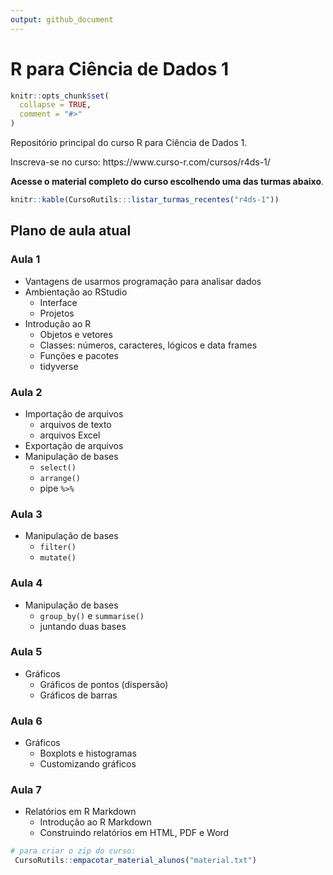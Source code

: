 ```yaml
---
output: github_document
---
```


# R para Ciência de Dados 1

<!-- README.md is generated from README.Rmd. Please edit that file -->

```r
knitr::opts_chunk$set(
  collapse = TRUE,
  comment = "#>"
)
```

Repositório principal do curso R para Ciência de Dados 1.

Inscreva-se no curso: https://www.curso-r.com/cursos/r4ds-1/

**Acesse o material completo do curso escolhendo uma das turmas abaixo**.

```r
knitr::kable(CursoRutils:::listar_turmas_recentes("r4ds-1"))
```

## Plano de aula atual

### Aula 1

- Vantagens de usarmos programação para analisar dados
- Ambientação ao RStudio
  - Interface
  - Projetos
- Introdução ao R
  - Objetos e vetores
  - Classes: números, caracteres, lógicos e data frames
  - Funções e pacotes
  - tidyverse

### Aula 2

- Importação de arquivos
  - arquivos de texto
  - arquivos Excel
- Exportação de arquivos
- Manipulação de bases
  - `select()`
  - `arrange()`
  - pipe `%>%`
  
### Aula 3

- Manipulação de bases
  - `filter()`
  - `mutate()`

### Aula 4

- Manipulação de bases
  - `group_by()` e `summarise()`
  - juntando duas bases

### Aula 5

- Gráficos
  - Gráficos de pontos (dispersão)
  - Gráficos de barras

### Aula 6

- Gráficos
  - Boxplots e histogramas
  - Customizando gráficos

### Aula 7

- Relatórios em R Markdown
  - Introdução ao R Markdown
  - Construindo relatórios em HTML, PDF e Word
  
  
  
```r
# para criar o zip do curso:
 CursoRutils::empacotar_material_alunos("material.txt")
```